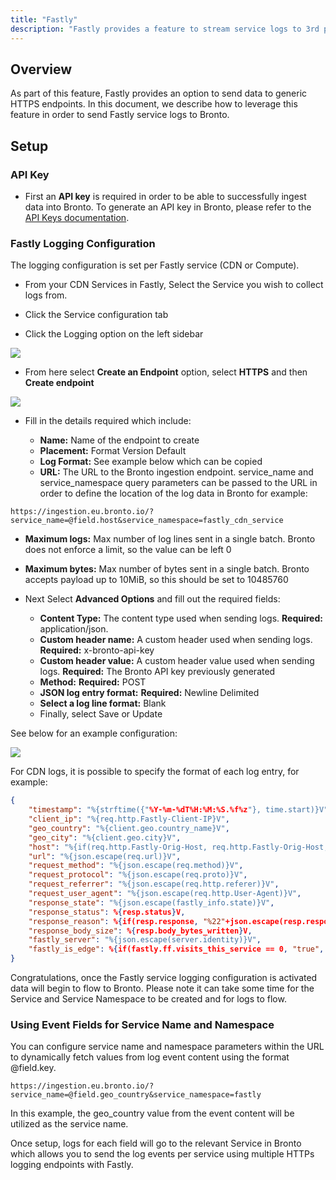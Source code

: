 ```yaml
---
title: "Fastly"
description: "Fastly provides a feature to stream service logs to 3rd party solutions."
---
```


## Overview

 As part of this feature, Fastly provides an option to send data to generic HTTPS endpoints. In this document, we describe how to leverage this feature in order to send Fastly service logs to Bronto.

## Setup

### API Key

* First an **API key** is required in order to be able to successfully ingest data into Bronto. To generate an API key in Bronto, please refer to the [API Keys documentation](/manage/manage-api-keys).

### Fastly Logging Configuration

The logging configuration is set per Fastly service (CDN or Compute).

* From your CDN Services in Fastly, Select the Service you wish to collect logs from.

* Click the Service configuration tab

* Click the Logging option on the left sidebar

<Frame>
<img src="/images/integrations/assets/images/fastly-logging-endpoints-62a3c5b1e25db30d5331c013f7f4eb86.png"/>
</Frame>

* From here select **Create an Endpoint** option, select **HTTPS** and then **Create endpoint**

<Frame>
<img src="/images/integrations/assets/images/https-endpoint-71cf581ac465c196cf807b1af61dfc22.png"/>
</Frame>

* Fill in the details required which include:

  * **Name:** Name of the endpoint to create
  * **Placement:** Format Version Default
  * **Log Format:** See example below which can be copied
  * **URL:** The URL to the Bronto ingestion endpoint. service\_name and service\_namespace query parameters can be passed to the URL in order to define the location of the log data in Bronto for example:



```url URL example
https://ingestion.eu.bronto.io/?service_name=@field.host&service_namespace=fastly_cdn_service
```

* **Maximum logs:** Max number of log lines sent in a single batch. Bronto does not enforce a limit, so the value can be left 0

* **Maximum bytes:** Max number of bytes sent in a single batch. Bronto accepts payload up to 10MiB, so this should be set to 10485760

* Next Select **Advanced Options** and fill out the required fields:

  * **Content Type:** The content type used when sending logs. **Required:** application/json.
  * **Custom header name:** A custom header used when sending logs. **Required:** x-bronto-api-key
  * **Custom header value:** A custom header value used when sending logs. **Required:** The Bronto API key previously generated
  * **Method:** **Required:** POST
  * **JSON log entry format:** **Required:** Newline Delimited
  * **Select a log line format:** Blank
  * Finally, select Save or Update

See below for an example configuration:

<Frame>
<img src="/images/integrations/assets/images/fastly-configuration-1cd2ae5efab477198de9eb310a81e68f.png"/>
</Frame>

For CDN logs, it is possible to specify the format of each log entry, for example:



```json /etc/fastly/fastly.conf
{
    "timestamp": "%{strftime({"%Y-%m-%dT%H:%M:%S.%f%z"}, time.start)}V",
    "client_ip": "%{req.http.Fastly-Client-IP}V",
    "geo_country": "%{client.geo.country_name}V",
    "geo_city": "%{client.geo.city}V",
    "host": "%{if(req.http.Fastly-Orig-Host, req.http.Fastly-Orig-Host, req.http.Host)}V",
    "url": "%{json.escape(req.url)}V",
    "request_method": "%{json.escape(req.method)}V",
    "request_protocol": "%{json.escape(req.proto)}V",
    "request_referrer": "%{json.escape(req.http.referer)}V",
    "request_user_agent": "%{json.escape(req.http.User-Agent)}V",
    "response_state": "%{json.escape(fastly_info.state)}V",
    "response_status": %{resp.status}V,
    "response_reason": %{if(resp.response, "%22"+json.escape(resp.response)+"%22", "null")}V,
    "response_body_size": %{resp.body_bytes_written}V,
    "fastly_server": "%{json.escape(server.identity)}V",
    "fastly_is_edge": %{if(fastly.ff.visits_this_service == 0, "true", "false")}V
}
```

Congratulations, once the Fastly service logging configuration is activated data will begin to flow to Bronto. Please note it can take some time for the Service and Service Namespace to be created and for logs to flow.

### Using Event Fields for Service Name and Namespace

You can configure service name and namespace parameters within the URL to dynamically fetch values from log event content using the format @field.key.


```url Service Name Using geo\_countr
https://ingestion.eu.bronto.io/?service_name=@field.geo_country&service_namespace=fastly
```

In this example, the geo\_country value from the event content will be utilized as the service name.

Once setup, logs for each field will go to the relevant Service in Bronto which allows you to send the log events per service using multiple HTTPs logging endpoints with Fastly.
